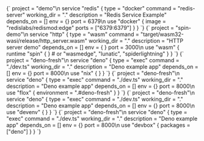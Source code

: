 

<Tabs>
<TabItem value="hcl" label="Docker">
  <CodeBlock language="hcl">{`
project = "demo"\n
service "redis" {
  type = "docker"
  command = "redis-server"
  working_dir = "."
  description = "Redis Service Example"
  depends_on = []
  env = {}
  port = 6379\n
  use "docker" {
    image = "redislabs/redismod:edge"
    ports = ["6379:6379"]
  }
}
 `}
  </CodeBlock>
</TabItem>

<TabItem value="wasm" label="WebAssembly">
  <CodeBlock language="hcl">
    {`
project = "spin-demo"\n
service "http" {
  type = "wasm"
  command = "target/wasm32-wasi/release/http_server.wasm"
  working_dir = "."
  description = "HTTP server demo"
  depends_on = []
  env = { }
  port = 3000\n
  use "wasm" {
    runtime "spin" { } # or "wasmedge", "lunatic", "spiderlightning"
  }
}
`}

  </CodeBlock>
</TabItem>

<TabItem value="nix" label="Nix">
  <CodeBlock language="hcl">
    {`
project = "deno-fresh"\n
service "deno" {
  type = "exec"
  command = "./dev.ts"
  working_dir = "."
  description = "Deno example app"
  depends_on = []
  env = {}
  port = 8000\n
  use "nix" { }
}
`}
  </CodeBlock>
</TabItem>

<TabItem value="flox" label="Flox">
  <CodeBlock language="hcl">
    {`
project = "deno-fresh"\n
service "deno" {
  type = "exec"
  command = "./dev.ts"
  working_dir = "."
  description = "Deno example app"
  depends_on = []
  env = {}
  port = 8000\n
  use "flox" {
    environment = ".#deno-fresh"
  }
}
  `}
  </CodeBlock>
</TabItem>

<TabItem value="devenv" label="Devenv">
  <CodeBlock language="hcl">
    {`
project = "deno-fresh"\n
service "deno" {
  type = "exec"
  command = "./dev.ts"
  working_dir = "."
  description = "Deno example app"
  depends_on = []
  env = {}
  port = 8000\n
  use "devenv" { }
}
`}
  </CodeBlock>
</TabItem>

<TabItem value="devbox" label="Devbox">
  <CodeBlock language="hcl">
    {`
project = "deno-fresh"\n
service "deno" {
  type = "exec"
  command = "./dev.ts"
  working_dir = "."
  description = "Deno example app"
  depends_on = []
  env = {}
  port = 8000\n
  use "devbox" {
    packages = ["deno"]
  }
}
`}
  </CodeBlock>
</TabItem>

</Tabs>
